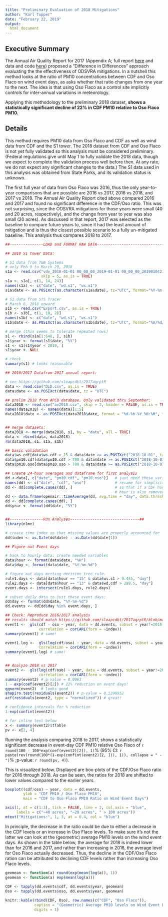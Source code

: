 ```yaml
---
title: "Preliminary Evaluation of 2018 Mitigations"
author: "Karl Tupper"
date: "February 22, 2019"
output: 
  html_document
---
```


## Executive Summary

The Annual Air Quality Report for 2017 (Appendix A; full report [here](https://storage.googleapis.com/slocleanair-org/images/cms/upload/files/2017aqrt-FINAL2.pdf) and data and code [here](https://github.com/sloapcdkt/2017aqrptR)) proposed a "Difference in Differences" approach evaluating the the effectiveness of ODSVRA mitigations. In a nutshell this method looks at the ratio of PM10 concentrations between CDF and Oso Flaco on wind event days, as asks whether that ratio changes from one year to the next. The idea is that using Oso Flaco as a control site implicitly controls for inter-annual variations in meteorology.

Applying this methodology to the preliminary 2018 dataset, **shows a statistically significant decline of 22% in CDF PM10 relative to Oso Flaco PM10.** 

## Details

This method requires PM10 data from Oso Flaco and CDF as well as wind data from CDF and the S1 tower. The 2018 dataset from CDF and Oso Flaco is not yet fully validated so this analysis must be considered preliminary. (Federal regulations give until May 1 to fully validate the 2018 data, though we expect to complete the validation process well before then. At any rate, we do not expect any significant changes to the data.) The S1 data used in this analysis was obtained from State Parks, and its validation status is unknown.

The first full year of data from Oso Flaco was 2016, thus the only year-to-year comparisons that are possible are 2016 vs 2017, 2016 vs 2018, and 2017 vs 2018. The Annual Air Quality Report cited above compared 2016 and 2017 and found no significant difference in the CDF/Oso ratio. This was not surprising, since the ODSVRA mitigations for those years were small (40 and 20 acres, respectively), and the change from year to year was also small (20 acres). As discussed in that report, 2017 was selected as the baseline to compare future years to, since it had the least amount of mitigation and is thus the closest possible scenario to a fully un-mitigated baseline. This analysis thus compares 2018 to 2017.

```r
##---------------LOAD and FORMAT RAW DATA-------------------------------##

## 2018 S1 tower Data:

# S1 data from T&B Systems
# only Feb 9 to March 29, 2018
s1a <- read.csv("vdv_2018-01-01 00_00_00_2019-01-01 00_00_00_20190104215619.csv", 
                skip = 5, as.is = TRUE)
s1a <- s1a[, c(1, 14, 24)]
names(s1a) <- c("date", "wd.s1", "ws.s1")
s1a$date <- as.POSIXct(as.character(s1a$date), tz="UTC", format="%Y-%m-%d %H:%M:%S")

# S1 data from STS Tracer
# March 8, 2018 onward
s1b <- read.csv("Export.csv", as.is = TRUE)
s1b <- s1b[, c(1, 10, 2)]
names(s1b) <- c("date", "wd.s1", "ws.s1")
s1b$date <- as.POSIXct(as.character(s1b$date), tz="UTC", format="%m/%d/%Y %H:%M:%S")

# merge (this seems to tolerate repeated rows)
s1 <- rbind(s1a[1:648, ], s1b)
s1$year <- format(s1$date, "%Y")
s1 <- s1[s1$year < 2019, ]
s1$year <- NULL

# check
summary(s1) # looks reasonable

## 2016/2017 Datafrom 2017 annual report:

# see https://github.com/sloapcdkt/2017aqrptR
data <- read.csv("DiD.csv", as.is = TRUE)
data$date <- as.POSIXct(data$date, tz = "UTC")

## prelim 2018 from APCD database. Only validated thru September:
data2018 <- read.csv("av2018.csv", skip = 3, header = FALSE, as.is = TRUE)
names(data2018) <- names(data)[1:5]
data2018$date <- as.POSIXct(data2018$date, format = "%d-%b-%Y %H:%M", tz = "UTC")


## merge datasets:
data2018 <- merge(data2018, s1, by = "date", all = TRUE)
data <- rbind(data, data2018)
rm(data2018, s1, s1a, s1b)

## basic validation
data$ws.cdf[data$ws.cdf > 25 & data$date >= as.POSIXct("2018-10-01", tz = "UTC")] <- NA
data$pm10.cdf[data$pm10.cdf > 700 & data$date >= as.POSIXct("2018-10-01", tz = "UTC")] <- NA
data$pm10.oso[data$pm10.oso > 700 & data$date >= as.POSIXct("2018-10-01", tz = "UTC")] <- NA

## Create 24-hour averages and dataframe for first analysis
dd <-data[, c("date", "pm10.cdf", "pm10.oso")]   # just need these variable for this
names(dd) <- c("date", "cdf", "oso")             # rename for simplicity
dd <- dd[complete.cases(dd), ]                   # so that if a CDF hour is missing, the Oso 
                                                 # hour is also removed
dd <- data.frame(openair::timeAverage(dd, avg.time = "day", data.thresh = 75))
dd <- dd[complete.cases(dd), ]
dd$year <- format(dd$date, "%Y")


##---------------Run Analyses-------------------------------##
library(nlme)

# create time index so that missing values are properly accounted for
dd$index <- as.Date(dd$date) - as.Date(dd$date[1])

## Figure out Event days

# back to hourly data: create needed variables
data$hour <- format(data$date, "%H")
data$day <- format(data$date, "%Y-%m-%d")

# figure out days meeting decision tree rule. 
rule1.days <- data[data$hour == "15" & data$ws.s1 > 9.445, "day"]
rule2.days <- data[data$hour == "13" & data$wd.cdf > 289.5, "day"]
event.days <- intersect(rule1.days, rule2.days)

# subset daily data to just these event days:
dd$day <- format(dd$date, "%Y-%m-%d")
dd.events <- dd[dd$day %in% event.days, ]

## Check: Reproduce 2016/2017 analysis
## results should match https://github.com/sloapcdkt/2017aqrptR/blob/master/06_AppendixA.Rmd
event1 <-  gls(cdf - oso ~ year, data = dd.events, subset = year!=2018,
               correlation = corCAR1(form = ~index))
summary(event1) # same!

event1.log <-  gls(log(cdf/oso) ~ year, data = dd.events, subset = year!=2018,
               correlation = corCAR1(form = ~index))
summary(event1.log) # same!


## Analyze 2018 vs 2017
event2 <-  gls(log(cdf/oso) ~ year, data = dd.events, subset = year!=2016, 
               correlation = corCAR1(form = ~index))
summary(event2) # p-value = 0.0061
1 - exp(coef(event2)[2]) # 22% reduction on event days!
qqnorm(event2)  # looks good
shapiro.test(residuals(event2)) # p-value = 0.5398952
acf(residuals(event2, type = "normalized")) # great!

# confidence intervals for % reduction
1-exp(confint(event2))

# for inline text below
x <- summary(event2)$tTable
pv <- x[2, 4]
```

Running the analysis comparing 2018 to 2017, shows a statistically significant decrease in event-day CDF PM10 relative Oso Flaco of `r round(100 - 100*exp(coef(event2)[2]), 1)`% (95% CI: `r paste(rev(round(100*(1-exp(confint(event2)[2, ])), 1)), collapse = " - ")`% ;p-value: `r round(pv, 4)`). 

This is visualized below. Displayed are box-plots of the CDF/Oso Flaco ratio for 2016 through 2018. As can be seen, the ratios for 2018 are shifted to lower values compared to the earlier years.

```r
boxplot((cdf/oso) ~ year, data = dd.events,
        ylab = "CDF PM10 / Oso Flaco PM10",
        main = "CDF to Oso Flaco PM10 Ratio on Wind Event Days")

axis(1, at = c(1:3), tick = FALSE, line = 2, col.axis = "blue",
     labels = c("~40 acres", "~20 acres", " > 100 acres"))
mtext("Mitigations:", 1, 3, at = 0.4, col = "blue")
```

In principle, the decrease in the ratio could be due to either a decrease in the CDF levels or an increase in Oso Flaco levels. To make sure it's not the latter we can look at the (geometric) average PM10 levels on the wind event days. As shown in the table below, the average for 2018 is indeed lower than for 2016 and 2017, and rather than increasing in 2018, the average level for Oso Flaco actually decreased. Thus, the decline in the CDF/Oso Flaco ration can be attributed to declining CDF levels rather than increasing Oso Flaco levels.

```r

geomean <- function(a) round(exp(mean(log(a)), 1))
geomean <- function(a) exp(mean(log(a)))
  
CDF <- tapply(dd.events$cdf, dd.events$year, geomean)
Oso <- tapply(dd.events$oso, dd.events$year, geomean)

knitr::kable(rbind(CDF, Oso), row.names(c("CDF", "Oso Flaco")),
             caption = "(Geometric) Average PM10 levels on Wind Event Days:",
             digits = 1)


```

